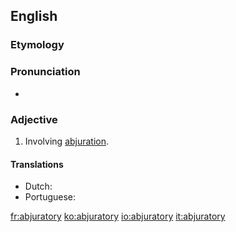 ==English==

===Etymology===
{{suffix|abjure|atory|lang=en}}

===Pronunciation===
* {{a|US}} {{IPA|/æbˈd͡ʒʊɹ.əˌtɔɹ.i/|lang=en}}

===Adjective===
{{en-adj}}

# Involving [[abjuration]].

====Translations====
{{trans-top|involving abjuration}}
* Dutch: {{t|nl|herroepbaar}}
* Portuguese: {{t|pt|abjuratório}}
{{trans-mid}}
{{trans-bottom}}

[[fr:abjuratory]]
[[ko:abjuratory]]
[[io:abjuratory]]
[[it:abjuratory]]